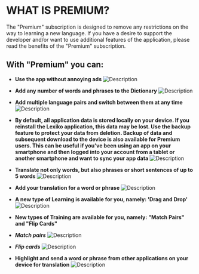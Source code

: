 # **WHAT IS PREMIUM?**

The "Premium" subscription is designed to remove any restrictions on the way to learning a new language. If you have a desire to support the developer and/or want to use additional features of the application, please read the benefits of the "Premium" subscription.

## **With "Premium" you can:**

- **Use the app without annoying ads**
  ![Description](/premium/assets/ad_free.png)

- **Add any number of words and phrases to the Dictionary**
  ![Description](/premium/assets/no_limits.png)

- **Add multiple language pairs and switch between them at any time**
  ![Description](/premium/assets/multiple_lang_pairs_eng.png)

- **By default, all application data is stored locally on your device. If you reinstall the Lexiko application, this data may be lost. Use the backup feature to protect your data from deletion. Backup of data and subsequent download to the device is also available for Premium users. This can be useful if you've been using an app on your smartphone and then logged into your account from a tablet or another smartphone and want to sync your app data**
  ![Description](/premium/assets/backup_eng.webp)

- **Translate not only words, but also phrases or short sentences of up to 5 words**
  ![Description](/premium/assets/translate_phrases_eng.png)

- **Add your translation for a word or phrase**
  ![Description](/premium/assets/custom_translate_eng.png)

- **A new type of Learning is available for you, namely: 'Drag and Drop'**
  ![Description](/premium/assets/match_pairs_learning.gif)

- **New types of Training are available for you, namely: "Match Pairs" and "Flip Cards"**

- **_Match pairs_**
  ![Description](/premium/assets/match_pairs_training.gif)

- **_Flip cards_**
  ![Description](/premium/assets/flip_cards_training.gif)

- **Highlight and send a word or phrase from other applications on your device for translation**
  ![Description](/premium/assets/send_other_apps.gif)
